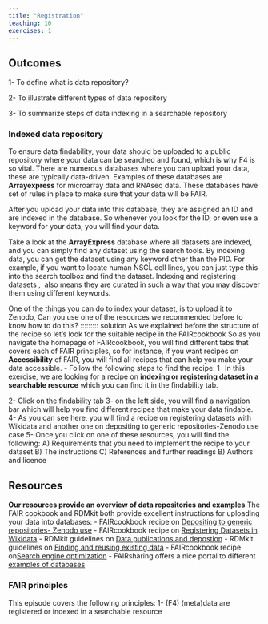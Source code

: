 ```yaml
---
title: "Registration"
teaching: 10
exercises: 1
---
```


::: callout
## Outcomes
1- To define what is data repository?

2- To illustrate different types of data repository

3- To summarize steps of data indexing in a searchable repository
:::

### Indexed data repository

To ensure data findability, your data should be uploaded to a public repository where your data can be searched and found, which is why F4 is so vital. There are numerous databases where you can upload your data, these are typically data-driven. 
Examples of these databases are **Arrayexpress** for microarray data and RNAseq data. These databases have set of rules in place to make sure that your data will be FAIR.

After you upload your data into this database, they are assigned an ID and are indexed in the database. So whenever you look for the ID, or even use a keyword for your data, you will find your data.

Take a look at the **ArrayExpress** database where all datasets are indexed, and you can simply find any dataset using the search tools. By indexing data, you can get the dataset using any keyword other than the PID. For example, if you want to locate human NSCL cell lines, you can just type this into the search toolbox and find the dataset. Indexing and registering datasets ,  also means they are curated in such a way that you may discover them using different keywords.


::::::: challenge
One of the things you can do to index your dataset, is to upload it to Zenodo, Can you use one of the resources we recommended before to know how to do this?
::::::::: solution
As we explained before the structure of the recipe so let's look for the suitable recipe in the FAIRcookbook
So as you navigate the homepage of FAIRcookbook, you will find different tabs that covers each of FAIR principles, so for instance, if you want recipes on **Accessibility** of FAIR, you will find all recipes that can help you make your data accessible. 
- Follow the following steps to find the recipe:
1- In this exercise, we are looking for a recipe on **indexing or registering dataset in a searchable resource** which you can find it in the findability tab. 

2- Click on the findability tab
3- on the left side, you will find a navigation bar which will help you find different recipes that make your data findable. 
4- As you can see here, you will find a recipe on registering datasets with Wikidata and another one on depositing to generic repositories-Zenodo use case
5- Once you click on one of these resources, you will find the following:
A) Requirements that you need to implement the recipe to your dataset
B) The instructions 
C) References and further readings
B) Authors and licence
:::::::::::


::: callout
## Resources
**Our resources provide an overview of data repositories and examples**
The FAIR cookbook and RDMkit both provide excellent instructions for uploading your data into databases:
- FAIRcookbook recipe on [Depositing to generic repositories- Zenodo use](https://faircookbook.elixir-europe.org/content/recipes/findability/zenodo-deposition.html)
- FAIRcookbook recipe on [Registering Datasets in Wikidata](https://faircookbook.elixir-europe.org/content/recipes/findability/registeringDatasets.html)
- RDMkit guidelines on [Data publications and depostion](https://rdmkit.elixir-europe.org/data_publication)
- RDMkit guidelines on [Finding and reusing existing data](https://rdmkit.elixir-europe.org/existing_data)
- FAIRcookbook recipe on[Search engine optimization](https://faircookbook.elixir-europe.org/content/recipes/findability/seo.html)
- FAIRsharing offers a nice portal to different [examples of databases](https://fairsharing.org/search?fairsharingRegistry=Database&subjects=life%2520science&page=1)
:::

::: checklist
### FAIR principles
This episode covers the following principles:
1- (F4) (meta)data are registered or indexed in a searchable resource
:::
